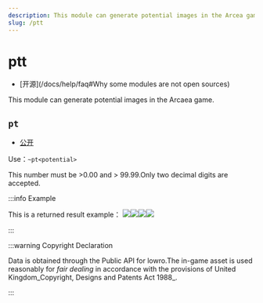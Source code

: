 ```yaml
---
description: This module can generate potential images in the Arcea game
slug: /ptt
---
```


# ptt

-   [开源]\(/docs/help/faq#Why some modules are not open sources)

This module can generate potential images in the Arcaea game.

## `pt`

-   [公开](permissions)

Use：`~pt<potential>`

This number must be >0.00 and > 99.99.Only two decimal digits are accepted.

:::info Example

This is a returned result example： ![](https://z1.ax1x.com/2023/11/18/piNuRht.png)![](https://z1.ax1x.com/2023/11/18/piNKE36.png)![](https://z1.ax1x.com/2023/11/18/piNKVgK.png)![](https://z1.ax1x.com/2023/11/18/piNKZjO.png)

:::

:::warning Copyright Declaration

Data is obtained through the Public API for lowro.The in-game asset is used reasonably for _fair dealing_ in accordance with the provisions of United Kingdom_Copyright, Designs and Patents Act 1988_.

:::
